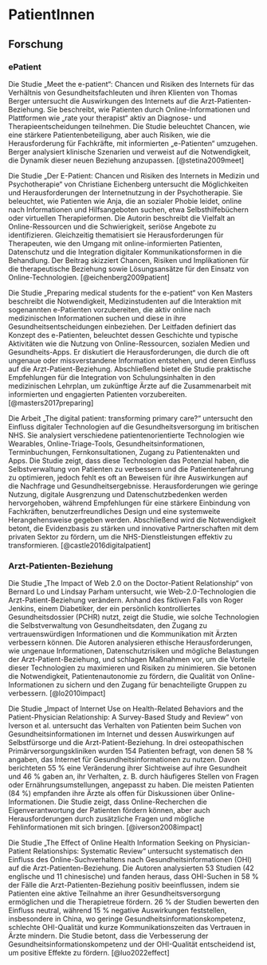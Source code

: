 # PatientInnen

## Forschung

### ePatient

Die Studie „Meet the e-patient“: Chancen und Risiken des Internets für das Verhältnis von Gesundheitsfachleuten und ihren Klienten von Thomas Berger untersucht die Auswirkungen des Internets auf die Arzt-Patienten-Beziehung. Sie beschreibt, wie Patienten durch Online-Informationen und Plattformen wie „rate your therapist“ aktiv an Diagnose- und Therapieentscheidungen teilnehmen. Die Studie beleuchtet Chancen, wie eine stärkere Patientenbeteiligung, aber auch Risiken, wie die Herausforderung für Fachkräfte, mit informierten „e-Patienten“ umzugehen. Berger analysiert klinische Szenarien und verweist auf die Notwendigkeit, die Dynamik dieser neuen Beziehung anzupassen. [@stetina2009meet]

Die Studie „Der E-Patient: Chancen und Risiken des Internets in Medizin und Psychotherapie“ von Christiane Eichenberg untersucht die Möglichkeiten und Herausforderungen der Internetnutzung in der Psychotherapie. Sie beleuchtet, wie Patienten wie Anja, die an sozialer Phobie leidet, online nach Informationen und Hilfsangeboten suchen, etwa Selbsthilfebüchern oder virtuellen Therapieformen. Die Autorin beschreibt die Vielfalt an Online-Ressourcen und die Schwierigkeit, seriöse Angebote zu identifizieren. Gleichzeitig thematisiert sie Herausforderungen für Therapeuten, wie den Umgang mit online-informierten Patienten, Datenschutz und die Integration digitaler Kommunikationsformen in die Behandlung. Der Beitrag skizziert Chancen, Risiken und Implikationen für die therapeutische Beziehung sowie Lösungsansätze für den Einsatz von Online-Technologien. [@eichenberg2009patient]

Die Studie „Preparing medical students for the e-patient“ von Ken Masters beschreibt die Notwendigkeit, Medizinstudenten auf die Interaktion mit sogenannten e-Patienten vorzubereiten, die aktiv online nach medizinischen Informationen suchen und diese in ihre Gesundheitsentscheidungen einbeziehen. Der Leitfaden definiert das Konzept des e-Patienten, beleuchtet dessen Geschichte und typische Aktivitäten wie die Nutzung von Online-Ressourcen, sozialen Medien und Gesundheits-Apps. Er diskutiert die Herausforderungen, die durch die oft ungenaue oder missverstandene Information entstehen, und deren Einfluss auf die Arzt-Patient-Beziehung. Abschließend bietet die Studie praktische Empfehlungen für die Integration von Schulungsinhalten in den medizinischen Lehrplan, um zukünftige Ärzte auf die Zusammenarbeit mit informierten und engagierten Patienten vorzubereiten. [@masters2017preparing]

Die Arbeit „The digital patient: transforming primary care?“ untersucht den Einfluss digitaler Technologien auf die Gesundheitsversorgung im britischen NHS. Sie analysiert verschiedene patientenorientierte Technologien wie Wearables, Online-Triage-Tools, Gesundheitsinformationen, Terminbuchungen, Fernkonsultationen, Zugang zu Patientenakten und Apps. Die Studie zeigt, dass diese Technologien das Potenzial haben, die Selbstverwaltung von Patienten zu verbessern und die Patientenerfahrung zu optimieren, jedoch fehlt es oft an Beweisen für ihre Auswirkungen auf die Nachfrage und Gesundheitsergebnisse. Herausforderungen wie geringe Nutzung, digitale Ausgrenzung und Datenschutzbedenken werden hervorgehoben, während Empfehlungen für eine stärkere Einbindung von Fachkräften, benutzerfreundliches Design und eine systemweite Herangehensweise gegeben werden. Abschließend wird die Notwendigkeit betont, die Evidenzbasis zu stärken und innovative Partnerschaften mit dem privaten Sektor zu fördern, um die NHS-Dienstleistungen effektiv zu transformieren. [@castle2016digitalpatient]

### Arzt-Patienten-Beziehung

Die Studie „The Impact of Web 2.0 on the Doctor-Patient Relationship“ von Bernard Lo und Lindsay Parham untersucht, wie Web-2.0-Technologien die Arzt-Patient-Beziehung verändern. Anhand des fiktiven Falls von Roger Jenkins, einem Diabetiker, der ein persönlich kontrolliertes Gesundheitsdossier (PCHR) nutzt, zeigt die Studie, wie solche Technologien die Selbstverwaltung von Gesundheitsdaten, den Zugang zu vertrauenswürdigen Informationen und die Kommunikation mit Ärzten verbessern können. Die Autoren analysieren ethische Herausforderungen, wie ungenaue Informationen, Datenschutzrisiken und mögliche Belastungen der Arzt-Patient-Beziehung, und schlagen Maßnahmen vor, um die Vorteile dieser Technologien zu maximieren und Risiken zu minimieren. Sie betonen die Notwendigkeit, Patientenautonomie zu fördern, die Qualität von Online-Informationen zu sichern und den Zugang für benachteiligte Gruppen zu verbessern. [@lo2010impact]

Die Studie „Impact of Internet Use on Health-Related Behaviors and the Patient-Physician Relationship: A Survey-Based Study and Review“ von Iverson et al. untersucht das Verhalten von Patienten beim Suchen von Gesundheitsinformationen im Internet und dessen Auswirkungen auf Selbstfürsorge und die Arzt-Patient-Beziehung. In drei osteopathischen Primärversorgungskliniken wurden 154 Patienten befragt, von denen 58 % angaben, das Internet für Gesundheitsinformationen zu nutzen. Davon berichteten 55 % eine Veränderung ihrer Sichtweise auf ihre Gesundheit und 46 % gaben an, ihr Verhalten, z. B. durch häufigeres Stellen von Fragen oder Ernährungsumstellungen, angepasst zu haben. Die meisten Patienten (84 %) empfanden ihre Ärzte als offen für Diskussionen über Online-Informationen. Die Studie zeigt, dass Online-Recherchen die Eigenverantwortung der Patienten fördern können, aber auch Herausforderungen durch zusätzliche Fragen und mögliche Fehlinformationen mit sich bringen. [@iverson2008impact]

Die Studie „The Effect of Online Health Information Seeking on Physician-Patient Relationships: Systematic Review“ untersucht systematisch den Einfluss des Online-Suchverhaltens nach Gesundheitsinformationen (OHI) auf die Arzt-Patienten-Beziehung. Die Autoren analysierten 53 Studien (42 englische und 11 chinesische) und fanden heraus, dass OHI-Suchen in 58 % der Fälle die Arzt-Patienten-Beziehung positiv beeinflussen, indem sie Patienten eine aktive Teilnahme an ihrer Gesundheitsversorgung ermöglichen und die Therapietreue fördern. 26 % der Studien bewerten den Einfluss neutral, während 15 % negative Auswirkungen feststellen, insbesondere in China, wo geringe Gesundheitsinformationskompetenz, schlechte OHI-Qualität und kurze Kommunikationszeiten das Vertrauen in Ärzte mindern. Die Studie betont, dass die Verbesserung der Gesundheitsinformationskompetenz und der OHI-Qualität entscheidend ist, um positive Effekte zu fördern. [@luo2022effect]
